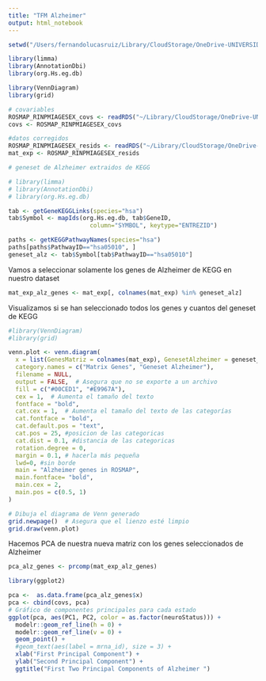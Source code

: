 ```yaml
---
title: "TFM Alzheimer"
output: html_notebook
---
```


```r
setwd("/Users/fernandolucasruiz/Library/CloudStorage/OneDrive-UNIVERSIDADDEMURCIA/Documentos/Fernando/Master Bioinformatica/TFM")
```

```r
library(limma)
library(AnnotationDbi)
library(org.Hs.eg.db)

library(VennDiagram)
library(grid)


```


```r
# covariables
ROSMAP_RINPMIAGESEX_covs <- readRDS("~/Library/CloudStorage/OneDrive-UNIVERSIDADDEMURCIA/Documentos/Fernando/Master Bioinformatica/TFM/datos/ROSMAP_RINPMIAGESEX_covs.rds")
covs <- ROSMAP_RINPMIAGESEX_covs

#datos corregidos 
ROSMAP_RINPMIAGESEX_resids <- readRDS("~/Library/CloudStorage/OneDrive-UNIVERSIDADDEMURCIA/Documentos/Fernando/Master Bioinformatica/TFM/datos/ROSMAP_RINPMIAGESEX_resids.rds")
mat_exp <- ROSMAP_RINPMIAGESEX_resids
```

```r
# geneset de Alzheimer extraidos de KEGG

# library(limma)
# library(AnnotationDbi)
# library(org.Hs.eg.db)

tab <- getGeneKEGGLinks(species="hsa")
tab$Symbol <- mapIds(org.Hs.eg.db, tab$GeneID,
                       column="SYMBOL", keytype="ENTREZID")

paths <- getKEGGPathwayNames(species="hsa")
paths[paths$PathwayID=="hsa05010", ]
geneset_alz <- tab$Symbol[tab$PathwayID=="hsa05010"]

```

Vamos a seleccionar solamente los genes de Alzheimer de KEGG en nuestro dataset

```r
mat_exp_alz_genes <- mat_exp[, colnames(mat_exp) %in% geneset_alz]
```


Visualizamos si se han seleccionado todos los genes y cuantos del geneset de KEGG

```r
#library(VennDiagram)
#library(grid)

venn.plot <- venn.diagram(
  x = list(GenesMatriz = colnames(mat_exp), GenesetAlzheimer = geneset_alz),
  category.names = c("Matrix Genes", "Geneset Alzheimer"),
  filename = NULL,
  output = FALSE,  # Asegura que no se exporte a un archivo
  fill = c("#00CED1", "#E9967A"),
  cex = 1,  # Aumenta el tamaño del texto
  fontface = "bold",
  cat.cex = 1,  # Aumenta el tamaño del texto de las categorías
  cat.fontface = "bold",
  cat.default.pos = "text",
  cat.pos = 25, #posicion de las categoricas
  cat.dist = 0.1, #distancia de las categoricas
  rotation.degree = 0, 
  margin = 0.1, # hacerla más pequeña
  lwd=0, #sin borde
  main = "Alzheimer genes in ROSMAP",
  main.fontface= "bold", 
  main.cex = 2,
  main.pos = c(0.5, 1)
)

# Dibuja el diagrama de Venn generado
grid.newpage()  # Asegura que el lienzo esté limpio
grid.draw(venn.plot)

```



Hacemos PCA de nuestra nueva matriz con los genes seleccionados de Alzheimer

```r
pca_alz_genes <- prcomp(mat_exp_alz_genes)
```

```r
library(ggplot2)

pca <-  as.data.frame(pca_alz_genes$x)
pca <- cbind(covs, pca)
# Gráfico de componentes principales para cada estado
ggplot(pca, aes(PC1, PC2, color = as.factor(neuroStatus))) +
  modelr::geom_ref_line(h = 0) +
  modelr::geom_ref_line(v = 0) +
  geom_point() +
  #geom_text(aes(label = mrna_id), size = 3) +
  xlab("First Principal Component") +
  ylab("Second Principal Component") +
  ggtitle("First Two Principal Components of Alzheimer ")
```












